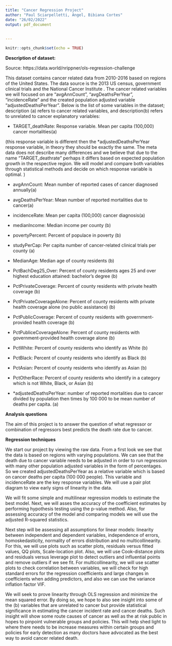 ```yaml
---
title: "Cancer Regression Project"
author: "Paul Sciarpelletti, Angel, Bibiana Cortes"
date: "26/02/2022"
output: pdf_document
   
 
---
```


```r
knitr::opts_chunk$set(echo = TRUE)
```
**Description of dataset:** 

Source: https://data.world/nrippner/ols-regression-challenge

This dataset contains cancer related data from 2010-2016 based on regions of the United States. The data source is the 2013 US census, government clinical trials and the National Cancer Institute . The cancer related variables we will focused on are "avgAnnCount", "avgDeathsPerYear", "incidenceRate" and the created population adjusted variable "adjustedDeathsPerYear". Below is the list of some variables in the dataset; description (a) refers to cancer related variables, and  description(b) refers to unrelated to cancer explanatory variables:

- TARGET_deathRate: Response variable. Mean per capita (100,000) cancer mortalities(a)

(this response variable is different then the *adjustedDeathsPerYear response variable, in theory they should be exactly the same. The meta data does not describe many differences and we believe that due to the name "TARGET_deathrate" perhaps it differs based on expected population growth in the respective region. We will model and compare both variables through statistical methods and decide on which response variable is optimal. )

- avgAnnCount: Mean number of reported cases of cancer diagnosed annually(a)

- avgDeathsPerYear: Mean number of reported mortalities due to cancer(a)

- incidenceRate: Mean per capita (100,000) cancer diagnosis(a)

- medianIncome: Median income per county (b)

- povertyPercent: Percent of populace in poverty (b)

- studyPerCap: Per capita number of cancer-related clinical trials per county (a)

- MedianAge: Median age of county residents (b)

- PctBachDeg25_Over: Percent of county residents ages 25 and over highest education attained: bachelor's degree (b)

- PctPrivateCoverage: Percent of county residents with private health coverage (b)

- PctPrivateCoverageAlone: Percent of county residents with private health coverage alone (no public assistance) (b)

- PctPublicCoverage: Percent of county residents with government-provided health coverage (b)

- PctPubliceCoverageAlone: Percent of county residents with government-provided health coverage alone (b)

- PctWhite: Percent of county residents who identify as White (b)

- PctBlack: Percent of county residents who identify as Black (b)

- PctAsian: Percent of county residents who identify as Asian (b)

- PctOtherRace: Percent of county residents who identify in a category which is not White, Black, or Asian (b)

- *adjustedDeathsPerYear: number of reported mortalities due to cancer divided by population then times by 100 000 to be mean number of deaths per capita. (a)


**Analysis questions**

The aim of this project is to answer the question of  what regressor or combination of regressors best predicts the death rate due to cancer.

**Regression techniques**

We start our project by viewing the raw data. From a first look we see that the data is based on regions with varying populations. We can see that the death due to cancer variable needs to  be adjusted in order to run regression with many other population adjusted variables in the form of percentages. So we created adjustedDeathsPerYear as a relative variable which is based on cancer deaths per capita (100 000 people). This variable and incidenceRate are the key response variables. We will use a pair plot diagram to view early signs of linearity in the data.

We will fit some simple and multilinear regression models to estimate the best model. Next,  we will asses the accuracy of the coefficient estimates by performing hypothesis testing using the p-value method. Also, for assessing accuracy of the model and comparing models we will use the adjusted R-squared statistics. 

Next step will be assessing all assumptions for linear models: linearity between independent and dependent variables, independence of errors, homoskedasticity, normality of errors distribution and no multicollinearity. For this, we will use plots such as scatter plots, residuals versus fitted values, QQ plots, Scale-location plot. Also, we will use Cook-distance plots and residuals versus leverage plot to detect outliers and influential points and remove outliers if we see fit. For multicollinearity, we will use scatter plots to check correlation between variables, we will check for high standard errors for the regression coefficients and  large changes in coefficients when adding predictors, and also we can use the variance inflation factor VIF.  

We will seek to prove linearity through OLS regression and  minimize the mean squared error. By doing so, we hope to also see insight into some of the (b) variables that are unrelated to cancer but provide statistical significance in estimating the cancer incident rate and cancer deaths. Such insight will show some route causes of cancer as well as the at risk public in hopes to pinpoint vulnerable groups and policies. This will help shed light to where there needs to be increase measures within certain groups and policies for early detection as many doctors have advocated as the best way to avoid cancer related death. 



  
 
   